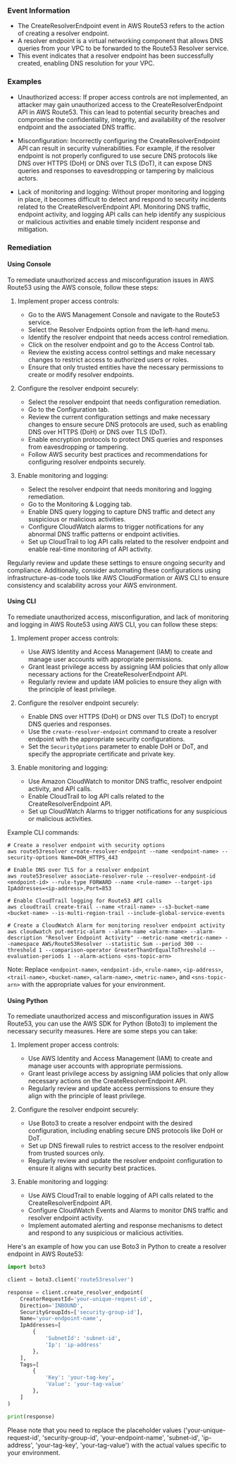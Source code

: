 
### Event Information

- The CreateResolverEndpoint event in AWS Route53 refers to the action of creating a resolver endpoint. 
- A resolver endpoint is a virtual networking component that allows DNS queries from your VPC to be forwarded to the Route53 Resolver service. 
- This event indicates that a resolver endpoint has been successfully created, enabling DNS resolution for your VPC.


### Examples

- Unauthorized access: If proper access controls are not implemented, an attacker may gain unauthorized access to the CreateResolverEndpoint API in AWS Route53. This can lead to potential security breaches and compromise the confidentiality, integrity, and availability of the resolver endpoint and the associated DNS traffic.

- Misconfiguration: Incorrectly configuring the CreateResolverEndpoint API can result in security vulnerabilities. For example, if the resolver endpoint is not properly configured to use secure DNS protocols like DNS over HTTPS (DoH) or DNS over TLS (DoT), it can expose DNS queries and responses to eavesdropping or tampering by malicious actors.

- Lack of monitoring and logging: Without proper monitoring and logging in place, it becomes difficult to detect and respond to security incidents related to the CreateResolverEndpoint API. Monitoring DNS traffic, endpoint activity, and logging API calls can help identify any suspicious or malicious activities and enable timely incident response and mitigation.

### Remediation

#### Using Console

To remediate unauthorized access and misconfiguration issues in AWS Route53 using the AWS console, follow these steps:

1. Implement proper access controls:
   - Go to the AWS Management Console and navigate to the Route53 service.
   - Select the Resolver Endpoints option from the left-hand menu.
   - Identify the resolver endpoint that needs access control remediation.
   - Click on the resolver endpoint and go to the Access Control tab.
   - Review the existing access control settings and make necessary changes to restrict access to authorized users or roles.
   - Ensure that only trusted entities have the necessary permissions to create or modify resolver endpoints.

2. Configure the resolver endpoint securely:
   - Select the resolver endpoint that needs configuration remediation.
   - Go to the Configuration tab.
   - Review the current configuration settings and make necessary changes to ensure secure DNS protocols are used, such as enabling DNS over HTTPS (DoH) or DNS over TLS (DoT).
   - Enable encryption protocols to protect DNS queries and responses from eavesdropping or tampering.
   - Follow AWS security best practices and recommendations for configuring resolver endpoints securely.

3. Enable monitoring and logging:
   - Select the resolver endpoint that needs monitoring and logging remediation.
   - Go to the Monitoring & Logging tab.
   - Enable DNS query logging to capture DNS traffic and detect any suspicious or malicious activities.
   - Configure CloudWatch alarms to trigger notifications for any abnormal DNS traffic patterns or endpoint activities.
   - Set up CloudTrail to log API calls related to the resolver endpoint and enable real-time monitoring of API activity.

Regularly review and update these settings to ensure ongoing security and compliance. Additionally, consider automating these configurations using infrastructure-as-code tools like AWS CloudFormation or AWS CLI to ensure consistency and scalability across your AWS environment.

#### Using CLI

To remediate unauthorized access, misconfiguration, and lack of monitoring and logging in AWS Route53 using AWS CLI, you can follow these steps:

1. Implement proper access controls:
   - Use AWS Identity and Access Management (IAM) to create and manage user accounts with appropriate permissions.
   - Grant least privilege access by assigning IAM policies that only allow necessary actions for the CreateResolverEndpoint API.
   - Regularly review and update IAM policies to ensure they align with the principle of least privilege.

2. Configure the resolver endpoint securely:
   - Enable DNS over HTTPS (DoH) or DNS over TLS (DoT) to encrypt DNS queries and responses.
   - Use the `create-resolver-endpoint` command to create a resolver endpoint with the appropriate security configurations.
   - Set the `SecurityOptions` parameter to enable DoH or DoT, and specify the appropriate certificate and private key.

3. Enable monitoring and logging:
   - Use Amazon CloudWatch to monitor DNS traffic, resolver endpoint activity, and API calls.
   - Enable CloudTrail to log API calls related to the CreateResolverEndpoint API.
   - Set up CloudWatch Alarms to trigger notifications for any suspicious or malicious activities.

Example CLI commands:
```
# Create a resolver endpoint with security options
aws route53resolver create-resolver-endpoint --name <endpoint-name> --security-options Name=DOH_HTTPS_443

# Enable DNS over TLS for a resolver endpoint
aws route53resolver associate-resolver-rule --resolver-endpoint-id <endpoint-id> --rule-type FORWARD --name <rule-name> --target-ips IpAddresses=<ip-address>,Port=853

# Enable CloudTrail logging for Route53 API calls
aws cloudtrail create-trail --name <trail-name> --s3-bucket-name <bucket-name> --is-multi-region-trail --include-global-service-events

# Create a CloudWatch Alarm for monitoring resolver endpoint activity
aws cloudwatch put-metric-alarm --alarm-name <alarm-name> --alarm-description "Resolver Endpoint Activity" --metric-name <metric-name> --namespace AWS/Route53Resolver --statistic Sum --period 300 --threshold 1 --comparison-operator GreaterThanOrEqualToThreshold --evaluation-periods 1 --alarm-actions <sns-topic-arn>
```

Note: Replace `<endpoint-name>`, `<endpoint-id>`, `<rule-name>`, `<ip-address>`, `<trail-name>`, `<bucket-name>`, `<alarm-name>`, `<metric-name>`, and `<sns-topic-arn>` with the appropriate values for your environment.

#### Using Python

To remediate unauthorized access and misconfiguration issues in AWS Route53, you can use the AWS SDK for Python (Boto3) to implement the necessary security measures. Here are some steps you can take:

1. Implement proper access controls:
   - Use AWS Identity and Access Management (IAM) to create and manage user accounts with appropriate permissions.
   - Grant least privilege access by assigning IAM policies that only allow necessary actions on the CreateResolverEndpoint API.
   - Regularly review and update access permissions to ensure they align with the principle of least privilege.

2. Configure the resolver endpoint securely:
   - Use Boto3 to create a resolver endpoint with the desired configuration, including enabling secure DNS protocols like DoH or DoT.
   - Set up DNS firewall rules to restrict access to the resolver endpoint from trusted sources only.
   - Regularly review and update the resolver endpoint configuration to ensure it aligns with security best practices.

3. Enable monitoring and logging:
   - Use AWS CloudTrail to enable logging of API calls related to the CreateResolverEndpoint API.
   - Configure CloudWatch Events and Alarms to monitor DNS traffic and resolver endpoint activity.
   - Implement automated alerting and response mechanisms to detect and respond to any suspicious or malicious activities.

Here's an example of how you can use Boto3 in Python to create a resolver endpoint in AWS Route53:

```python
import boto3

client = boto3.client('route53resolver')

response = client.create_resolver_endpoint(
    CreatorRequestId='your-unique-request-id',
    Direction='INBOUND',
    SecurityGroupIds=['security-group-id'],
    Name='your-endpoint-name',
    IpAddresses=[
        {
            'SubnetId': 'subnet-id',
            'Ip': 'ip-address'
        },
    ],
    Tags=[
        {
            'Key': 'your-tag-key',
            'Value': 'your-tag-value'
        },
    ]
)

print(response)
```

Please note that you need to replace the placeholder values ('your-unique-request-id', 'security-group-id', 'your-endpoint-name', 'subnet-id', 'ip-address', 'your-tag-key', 'your-tag-value') with the actual values specific to your environment.


